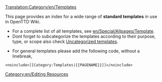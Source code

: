 [[Translation:Category/en/Templates]]

This page provides an index for a wide range of '''standard templates''' in use in OpenTTD Wiki.

* For a complete list of all templates, see [[en/Special/Allpages/Template]]. 
* Dont forget to subcategorize the templates according to their purpose, type, or scope also check [[en/Special/Uncategorizedtemplates|Uncategorized templates]].


* For general templates please add the following code, without a linebreak, 
<pre>
<noinclude>[[Category:Templates|{{PAGENAME}}]]</noinclude>
</pre>


[[Category:en/Editing Resources]]